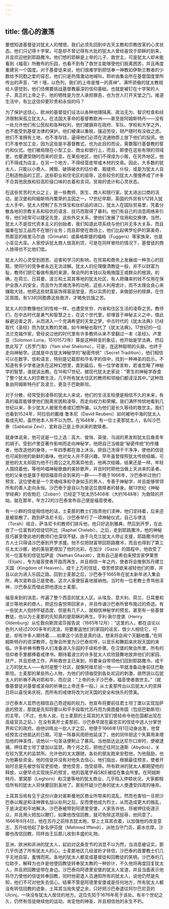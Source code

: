 ```yaml
---
---
---
```

title: 信心的激荡
---




要想知道基督徒对犹太人的憎恨，我们必须先回到中古天主教和宗教改革的心灵状态。他们只记得十字架，可是却不曾记得有大批的犹太人曾经喜悦于耶稣的到来，并且欢迎他到耶路撒冷。他们想的耶稣是上帝的儿子、救世主，可是犹太人却未能看到《福音》所散布的乐园，也看不到有了救世主能够使他们脱离困苦，并且再度重建另一个国度。对于基督徒来说，他们很难学到把信奉一神教如伊斯兰教者的少数给予同胞之爱的容忍，他们只是热情激动地喊叫，聆听由集会所在基督国度里所传出的声音，“听！哦，以色列，我们的上帝是惟一的真神”。满怀骄傲的犹太教规给人感觉到，他们仿佛要挑战基督教最深的信仰基础，也就是被钉在十字架的人子，真正的上帝之子，他的牺牲是为世人承担罪恶，也为世人打开天堂之门。难道生活中，有比这信仰更珍贵和永恒的吗？

为了保护这信心，欧洲的基督徒们设法以各种地理隔离、政治无为、智识检查和经济限制来孤立犹太人。在法国大革命的基督教欧洲——甚至是阿姆斯特丹——没有一处允许他们有公民权和各种权利，他们被摒弃在政府、军队、学校和大学之外，也不能受到基督法律的保护。他们被课以重税，强迫劳役，财产随时有没收之虑。他们不准拥有土地，也不准存钱，逼得他们必须在流通物质上放下他们的投资。他们不准参加工会，因为这些是半基督教式，也为此目的而设，需要履行基督教的誓约和仪式。他们被局限在小型工业、商业和银行上，而且，即使在这些有限的领域里，也要遭受随时而来的巨变。在某些地区，他们不得成为小贩，在另外地区，他们不得成为店主，在另一个地方，不得经营皮带或木材的交易。因此，大多数的犹太人，只能以小商人、摊贩、破铁破衣的估价者、裁缝师、仆役，或是为犹太人自己制造物品的工匠。这些职业和住宅区的屈辱，这些较穷的犹太人慢慢养成了许多不合其他民族和较高阶级口味的衣着和言词，贸易的诡计和心灵状态。

在这些贫苦的大众之上，是一些教师、医生、商人和银行家。犹太进出口商的活动，是汉堡和阿姆斯特丹繁荣的主因之一。17世纪早期，英国的外贸有1/12转入犹太人手中。犹太人控制了东方珠宝和丝织品的进口，犹太人在国际贸易里，凭着分散各地的宗教关系和较优的语言、技巧而取得了暴利。他们有自己的消息网络来引导，他们经常可以捷足先登，这些外交关系，使他们发展了信用和交换律。当然，犹太人不是现代资本主义的创始者，我们知道此项系统与他们并无多大关系，而且偏重在加工品而不在银行业务；而且即使在商场上，他们比起佛罗伦萨的第美奇，热那亚的格里马尔迪（Grimaldi）或奥格斯堡的福格（Fuggers）等家族来，也是小巫见大巫。人家控诉犹太商人放高利贷，可是在同样冒险的情况下，基督徒的商人放得也不比他们低。

犹太人的心灵受到困苦、迫害和学习的影响，在贸易和商务上发展成一种贪心的狡黠，使同行的竞争者永远无法谅解。犹太人的伦理像清教徒一般，并不以财富为耻，教师们把它看做布施的来源，聚会所的本钱以及贿赂国王或群众的根源。的确，在荷兰、日耳曼、波兰和土耳其等地的犹太社区，有人把赚来的钱不仅用在保护全族人的安全，而且作为灵魂洗净的功用。这些人利用诡计，而不太理会良心来赚取大钱，他把这些财富装饰得富丽堂皇，而以实质的爱，来做部分的赎罪。在住区周围，有1/3的同胞靠这些救济，才略免饥饿之苦。

犹太人的宗教像他们的性格一样，也遭受贫穷、内省和住区生活的凌辱之苦。教师们，在中古时代是勇气和智慧之士，在这个世代里，却埋首于神秘主义之中，借此躲避迫害之苦，从而进入一个充满希望的天堂之梦。中古时代的《犹太法典》已经取代《圣经》而为犹太教的灵魂，如今神秘也取代了《犹太法典》。17世纪的一位法兰克福作家，曾经说过他的时代里有许多教师从来不曾翻过一本《圣经》。卢里亚（Solomon Luria，15101572年）算是这种转变的象征，他开始是学法典，然后依此写了《苏罗门海》（Yam shel Shelomo），可是，连这种聪明的头脑，也终于走向神秘学。这就是中古犹太神秘学的“秘密传统”（Secret Tradition），他们相信可以在数字、信和语言，特别是记载耶和华名字的信中，找到一种神圣的启示。不知道有多少学者迷失在这种幻想里，直到最后，有一位学者宣称，若谁忽略了神秘学的智慧，谁就该出教。在16和17世纪，据现代犹太史家说：“寄生的神秘学吞食了整个犹太人的宗教生活，几乎所有犹太住区的教师和领袖们都浸淫其中。”这种现象由阿姆斯特丹扩及波兰，更及于巴勒斯坦。

对于分散，经常受到凌辱的犹太人来说，他们的生活支柱便是相信不久的未来，有真的福音能够使他们脱离贫困和凌辱，而走向权力和荣耀。我们满怀怜悯地看到几世纪以来，多少犹太人被冒充者或幻想所骗，以为他们是长久等待的救世主。我们也看到1524年，阿拉伯的戴维·鲁本尼（David Reubeni）如何被地中海的犹太人看成先知，虽然他本人并不以为然。在1648年，有一位士麦那犹太人，名叫沙巴泰（Sabbatai Zevi），宣称自己是上帝派来的救赎者。

就身体说来，他可说是一位上选：高大、俊俏、英俊、乌润的黑发和犹太后裔青年的胡子。受到卢里亚著作影响而走向神秘学，他把自己当做是“秘密传统”的传播者，他改造他的身体，一年四季都在海上沐浴，把自己洗得干干净净，使他的信徒也可闻到他的新鲜的香味。他对女人并不感兴趣，早年虽曾按照犹太传统结婚，可是他的太太却因为他不行周公之礼而离异他去，他再次结婚，结果还是一样。年轻人围绕着他，等他吟唱神秘歌曲的美妙歌声，并且时时把他当做上天派来的圣者。他的父亲也是属于相信福音将会到来的一群——不晚于1666年，沙巴泰听过他们预言，这位使者是一个灵魂纯净和守身如玉的男人，专善于神秘学，并且能够带领所有的善人走向永恒。沙巴泰于是自以为是这位救赎者的替身。据13世纪《神秘学经典》的佐勃厄（Zoberr）已经定下犹太历5408年（大约1648年）为救赎的开始，就在那年，年方22的沙巴泰宣布自己便是福音使者。

有一小群的信徒相信他的话，士麦那的教士们指责他们渎神，他们坚持着，后来还是被驱散了。跑到萨洛尼卡后，沙巴泰举行了一项神秘仪式，自己与律法（Torah）结合，萨洛尼卡的教师们排斥他，他只好逃到雅典，然后到开罗，在此收了一位富有的信徒切列比（Raphel Chelebi）。之后，走到耶路撒冷，他的神秘技巧甚至使此地的教师们也深信不疑。由于乌克兰犹太人停止支援，耶路撒冷的地方人士只得请沙巴泰到开罗求援。他不仅把财富带回耶路撒冷，而且也得到了第三任太太沙娜，她的美丽更增加了他的光彩。在加沙（Gaza）的路程中，他收受了另一位富有的信徒加萨底（Nathan Ghazati），宣称自己是希伯来预言家伊莱贾（Elijah），专为福音使者开路而再生，并且相信一年之内，使者将会推倒苏丹建立天国（Kingdom of Heaven）。成千上万的信徒，借苦修禁欲来减轻他们的罪，并且以此为进入乐园之路。回到士麦那之后，沙巴泰于1665年在犹太新年进入集会所，再次宣称自己是使者。这次人家便狂喜地接纳他。当时有一位老教士责骂他渎神，沙巴泰反而借此把他逐出士麦那。

福音来到的消息，传遍了整个西亚的犹太人区。从埃及、意大利、荷兰、日耳曼和波兰等地来的商人，把这份喜悦带回家乡，并且传诵沙巴泰所曾布施过的奇迹。有一些犹太人抱持怀疑态度，但是有几千人，就相信神秘学的预言。甚至有一些基督教徒，也以为士麦那的先知真的是耶稣的再生。亨利·奥尔登堡（Henry Oldenburg）从伦敦向斯宾诺莎报告说（1665年12月）：“这里的人，都在谈论以色列人经过2000多年的流浪，将要重返他们的家园的谣言。很少人相信它，可是，却有许多人期待着……如果这个消息是真的话，想来将会闹个天翻地覆。”在阿姆斯特丹的资深教师，在聚会所里为沙巴泰欢呼，以音乐和舞蹈来庆祝天国的来临。许多祈祷书教导人们准备进入乐园的手续和步骤。在汉堡的聚会所里，所有的信仰者手里都捧着戒律书。期待着波兰的许多犹太人欢欣鼓舞地放弃他们的家园、财产，并且拒绝工作，声称救世主已来到，将要亲自带领他们回到耶路撒冷。成千上万的犹太人——有时是整个社区，就像阿维尼翁一地——早就准备动身前往巴勒斯坦。士麦那的某些热心人物，为他们的领袖受到各处欢迎的刺激，居然说以后犹太人的祈祷不再对耶和华，而应说：“上帝的长子沙巴泰，福音使者救世主。”（就像基督徒对基督或圣母的祈祷比上帝还多一般。）从士麦那传出以后犹太人的崇拜日将以喜悦来庆祝，而所有的戒律将改为对天国的安全和快乐的赞美。

沙巴泰本人显然也相信自己奇迹般的权力。他宣布将要前往君士坦丁堡以实现加萨底的预言，那就是先知将要以和平手段取代苏丹而为奥图曼帝国（包括巴勒斯坦）的主宰。（不过，也有人说，在士麦那的土耳其的大官们曾经命令他在国都出现在高级官员之前。）在没有离开士麦那前，沙巴泰早就在最忠实的信徒中选人分掌世界和它的政府。由他训练出一批人才之后，他便于1666年1月1日动身出发，他曾经预言过他抵达的日期，可是一阵暴风雨把他延误了，他的同伴把这个失算用来增加他的神圣性，说他以一句圣话便制止了暴风。当他抵达达达尼尔口岸时，便被逮捕，押往君士坦丁堡加以监禁。两个月之后，把他迁往阿比道斯（Abydos），关在较为宽大的监禁所。允许他的太太跟随，各处的朋友跑来安慰他，为他鼓励，也为他筹些资金。他的信徒并没有对他失去信心，他们指出，根据最佳预言，使者开始时总是先被世俗官吏拒绝，使他受苦，饱受屈辱。所有欧洲的犹太人都期望他的释放，以便早点实现快乐的预言，他的首尾字母S和E被挂在集会所里。在阿姆斯特丹、里窝那（Leghorn）和汉堡等地的犹太商业，几乎陷入停顿状况，大家都相信所有的犹太人将快要回到圣地了。那些怀疑沙巴泰的犹太人便遭受四周的唾弃。

土耳其当局有见于这份兴奋对奥斯曼地区商业所带来的混乱，然而也害怕一旦把沙巴泰以叛逆和渎神罪名加以处刑之后，反而使他成为烈士，从而造成更大的叛乱，于是决定和平地解决。沙巴泰被带到阿德里安堡，人家告许他，将被押往街道示众，并且用火把加以鞭打。如果他改信回教，就可免除这项屈辱，他同意了。1666年9月4日，他在苏丹之前除去犹太袍，穿上土耳其衣着，以加强他的改变意志，苏丹给他起了新名伊芬提（Mehmed Iffendi），派他当守门员，薪水优厚。沙娜也改信回教，同样由王后那儿收到丰盛的礼物。

亚洲、欧洲和非洲的犹太人，起初对这条变节的消息不以为然，当消息被证实，那几乎伤透了所有犹太人的心。士麦那地区几经波折才转信，沙巴泰的首要教士们几乎无地自容，羞愧而死。各地的犹太人都变成基督徒和回教徒的笑柄，沙巴泰的几位助手，解释为也许是他使回教徒转奉犹太教的一种妙计，不久他将再度回复犹太人，并且把回教徒带在身边。沙巴泰向阿德里安堡的犹太人宣道，并且当面表示他将尽力使他的信徒转奉回教，同时他密遣人员通知所有的犹太人，说他仍然是先知，他们不可对他失去信心。结果不管是阿德里安堡或是任何地方，所有犹太人都没有转信回教的迹象，土耳其当局失望之余，只好把沙巴泰遣往阿尔巴尼亚的Ulcinj，一块没有犹太人居住的地方。这位先知于1676年死于该处。有半个世纪之久，仍然有信徒继续他的运动，肯定他的神圣，并且相信他的永生不朽。